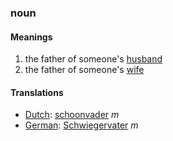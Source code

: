 ===noun===
====Meanings====
#the father of someone's [[husband]]
#the father of someone's [[wife]]
====Translations====
*[[Dutch]]: [[schoonvader]] ''m''
*[[German]]: [[Schwiegervater]] ''m''